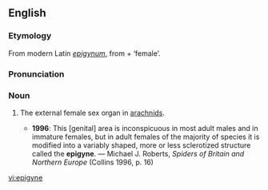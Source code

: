 ==English==
{{wikipedia}}
===Etymology===
From modern Latin ''[[epigynum]]'', from {{AGr.}} '''{{polytonic|[[ἐπί]]}}''' + '''{{polytonic|[[γυνή]]}}''' ‘female’.

===Pronunciation===
{{IPA|/ˈɛpɪdʒaɪn/}}

===Noun===
{{en-noun}}

# {{zoology}} The external female sex organ in [[arachnids]].
#*'''1996''': This [genital] area is inconspicuous in most adult males and in immature females, but in adult females of the majority of species it is modified into a variably shaped, more or less sclerotized structure called the '''epigyne'''. — Michael J. Roberts, ''Spiders of Britain and Northern Europe'' (Collins 1996, p. 16)

[[vi:epigyne]]